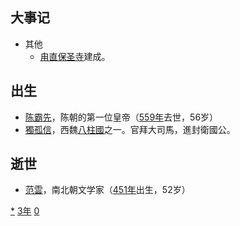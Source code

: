 {{yearTOC|503|北魏'''[[景明|景明]]四年'''；柔然'''[[太安_(柔然)|太安]]十二年'''；南朝梁'''[[天监|天监]]二年'''；高昌'''[[承平_(麴嘉)|承平]]二年'''}}

== 大事记 ==
* 其他
** [[甪直鎮|甪直]][[保圣寺|保圣寺]]建成。

== 出生 ==
* [[陈高祖|陈霸先]]，陈朝的第一位皇帝（[[559年|559年]]去世，56岁）
* [[獨孤信|獨孤信]]，西魏[[八柱國|八柱國]]之一。官拜大司馬，進封衛國公。

== 逝世 ==
{{Wikisource year mention}}
* [[范雲|范雲]]，南北朝文学家（[[451年|451年]]出生，52岁）

[[Category:503年|*]]
[[Category:500年代|3年]]
[[Category:6世纪各年|0]]